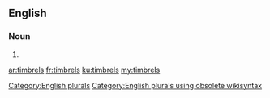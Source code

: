 ==English==

===Noun===
{{head|en}}

# {{plural of|timbrel}}

[[Category:English plurals]][[Category:English plurals using obsolete wikisyntax]]

[[ar:timbrels]]
[[fr:timbrels]]
[[ku:timbrels]]
[[my:timbrels]]